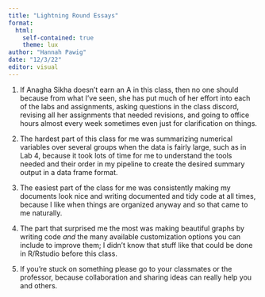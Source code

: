 ```yaml
---
title: "Lightning Round Essays"
format:
  html:
    self-contained: true
    theme: lux
author: "Hannah Pawig"
date: "12/3/22"
editor: visual
---
```


1.  If Anagha Sikha doesn't earn an A in this class, then no one should because from what I've seen, she has put much of her effort into each of the labs and assignments, asking questions in the class discord, revising all her assignments that needed revisions, and going to office hours almost every week sometimes even just for clarification on things.

2.  The hardest part of this class for me was summarizing numerical variables over several groups when the data is fairly large, such as in Lab 4, because it took lots of time for me to understand the tools needed and their order in my pipeline to create the desired summary output in a data frame format.

3.  The easiest part of the class for me was consistently making my documents look nice and writing documented and tidy code at all times, because I like when things are organized anyway and so that came to me naturally.

4.  The part that surprised me the most was making beautiful graphs by writing code *and* the many available customization options you can include to improve them; I didn't know that stuff like that could be done in R/Rstudio before this class.

5.  If you're stuck on something please go to your classmates or the professor, because collaboration and sharing ideas can really help you and others.
